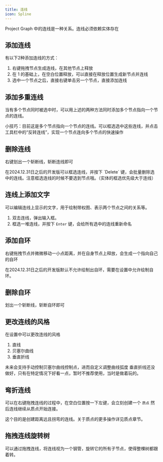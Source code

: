 ```yaml
---
title: 连线
icon: Spline
---
```


Project Graph 中的连线是一种关系。连线必须依赖实体存在

## 添加连线

有以下2种添加连线的方式：

1. 右键拖拽节点生成连线，在其他节点上释放
2. 在 1 的基础上，在空白位置释放，可以直接在释放位置生成新节点并连线
3. 选中一个节点之后，直接右键单击另一个节点，直接添加连线

## 添加多重连线

当有多个节点同时被选中时，可以用上述的两种方法同时添加多个节点指向一个节点的连线。

<Callout>
小技巧：目前这是多个节点指向一个节点的连线。可以框选选中这些连线，并点击工具栏中的“反转连线”，实现一个节点连向多个节点的快速操作
</Callout>

## 删除连线

右键划出一个斩断线，斩断连线即可

<Callout>
在2024.12.31日之后的开发版可以框选连线，并按下 `Delete` 键，会批量删除选中的连线。注意框选连线的时候不要选到节点哦。（实体的框选优先级大于连线）
</Callout>

## 连线上添加文字

可以编辑连线上显示的文字，用于绘制带权图、表示两个节点之间的关系等。

1. 双击连线，弹出输入框。
2. 框选一堆连线，并按下 `Enter` 键，会给所有选中的连线重新命名

## 添加自环

右键拖拽节点并微微移动一小点距离，并在自身节点上释放，会生成一个指向自己的自环

<Callout>
在2024.12.31日之后的开发版默认不允许绘制出自环，需要在设置中允许绘制自环。
</Callout>

## 删除自环

划出一个斩断线，斩断自环即可

## 更改连线的风格

在设置中可以更改连线的风格

1. 直线
2. 贝塞尔曲线
3. 垂直折线

<Callout>
未来会支持手动控制贝塞尔曲线控制点，进而自定义调整曲线弧度
</Callout>

<Callout>
垂直折线还没做好，只有在特定情况下好看一点，暂时不推荐使用，当时是做着玩的。
</Callout>

## 弯折连线

可以在右键拖拽连线的过程中，在空白位置按一下左键，会立刻创建一个 `质点` 然后连线继续从质点开始连接。

这个目的是创建距离远且拐弯的连线。关于质点的更多操作详见质点章节。

## 拖拽连线旋转树

可以通过拖拽连线，将连线视为一个钢管，旋转它的所有子节点，使得整棵树都跟着转。
